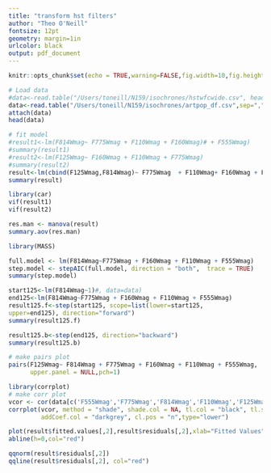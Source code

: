 ```yaml
---
title: "transform hst filters"
author: "Theo O'Neill"
fontsize: 12pt
geometry: margin=1in
urlcolor: black
output: pdf_document
---
```


```r
knitr::opts_chunk$set(echo = TRUE,warning=FALSE,fig.width=10,fig.height=6)

```

```r
# Load data
#data<-read.table("/Users/toneill/N159/isochrones/hstwfcwide.csv", header=TRUE ,sep=",")
data<-read.table("/Users/toneill/N159/isochrones/artpop_df.csv",sep=",",header=TRUE)
attach(data)
head(data)
```

```r
# fit model
#result1<-lm(F814Wmag~ F775Wmag + F110Wmag + F160Wmag)# + F555Wmag)
#summary(result1)
#result2<-lm(F125Wmag~ F160Wmag + F110Wmag + F775Wmag)
#summary(result2)
result<-lm(cbind(F125Wmag,F814Wmag)~ F775Wmag  + F110Wmag+ F160Wmag + F555Wmag)
summary(result)
```
```r
library(car)
vif(result1)
vif(result2)
```


```r
res.man <- manova(result)
summary.aov(res.man)
```

```r
library(MASS)

full.model <- lm(F814Wmag~F775Wmag + F160Wmag + F110Wmag + F555Wmag)
step.model <- stepAIC(full.model, direction = "both",  trace = TRUE)
summary(step.model)

```


```r
start125<-lm(F814Wmag~1)#, data=data)
end125<-lm(F814Wmag~F775Wmag + F160Wmag + F110Wmag + F555Wmag)
result125.f<-step(start125, scope=list(lower=start125,
upper=end125), direction="forward")
summary(result125.f)
```

```r
result125.b<-step(end125, direction="backward")
summary(result125.b)
```



```r
# make pairs plot
pairs(F125Wmag~ F814Wmag + F775Wmag + F160Wmag + F110Wmag + F555Wmag, 
      upper.panel = NULL,pch=1)
```


```r
library(corrplot)
# make corr plot
vcor <- cor(data[c('F555Wmag','F775Wmag','F814Wmag','F110Wmag','F125Wmag','F160Wmag')])
corrplot(vcor, method = "shade", shade.col = NA, tl.col = "black", tl.srt = 45,
         addCoef.col = "darkgrey", cl.pos = "n",type="lower")
```



```r
plot(result$fitted.values[,2],result$residuals[,2],xlab="Fitted Values",ylab='Residuals',main="residual plot")
abline(h=0,col="red")

qqnorm(result$residuals[,2])
qqline(result$residuals[,2], col="red")
```









